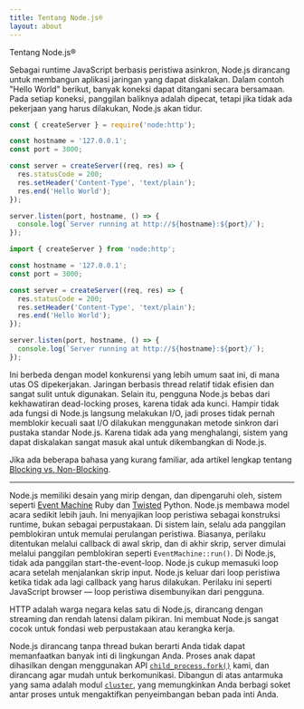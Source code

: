 ```yaml
---
title: Tentang Node.js®
layout: about
---
```


Tentang Node.js®

Sebagai runtime JavaScript berbasis peristiwa asinkron, Node.js dirancang untuk membangun
aplikasi jaringan yang dapat diskalakan. Dalam contoh "Hello World" berikut, banyak
koneksi dapat ditangani secara bersamaan. Pada setiap koneksi, panggilan baliknya adalah
dipecat, tetapi jika tidak ada pekerjaan yang harus dilakukan, Node.js akan tidur.

```cjs
const { createServer } = require('node:http');

const hostname = '127.0.0.1';
const port = 3000;

const server = createServer((req, res) => {
  res.statusCode = 200;
  res.setHeader('Content-Type', 'text/plain');
  res.end('Hello World');
});

server.listen(port, hostname, () => {
  console.log(`Server running at http://${hostname}:${port}/`);
});
```

```mjs
import { createServer } from 'node:http';

const hostname = '127.0.0.1';
const port = 3000;

const server = createServer((req, res) => {
  res.statusCode = 200;
  res.setHeader('Content-Type', 'text/plain');
  res.end('Hello World');
});

server.listen(port, hostname, () => {
  console.log(`Server running at http://${hostname}:${port}/`);
});
```

Ini berbeda dengan model konkurensi yang lebih umum saat ini, di mana utas OS
dipekerjakan. Jaringan berbasis thread relatif tidak efisien dan sangat
sulit untuk digunakan. Selain itu, pengguna Node.js bebas dari kekhawatiran
dead-locking proses, karena tidak ada kunci. Hampir tidak ada fungsi di
Node.js langsung melakukan I/O, jadi proses tidak pernah memblokir kecuali saat I/O dilakukan menggunakan
metode sinkron dari pustaka standar Node.js. Karena tidak ada yang menghalangi, sistem yang dapat diskalakan sangat
masuk akal untuk dikembangkan di Node.js.

Jika ada beberapa bahasa yang kurang familiar, ada artikel lengkap tentang
[Blocking vs. Non-Blocking](/learn/asynchronous-work/overview-of-blocking-vs-non-blocking).

---

Node.js memiliki desain yang mirip dengan, dan dipengaruhi oleh, sistem seperti [Event Machine](https://github.com/eventmachine/eventmachine) Ruby dan [Twisted](https://twisted.org/) Python. Node.js membawa model acara sedikit lebih jauh. Ini menyajikan loop peristiwa sebagai konstruksi runtime, bukan sebagai perpustakaan. Di sistem lain, selalu ada panggilan pemblokiran untuk memulai perulangan peristiwa.
Biasanya, perilaku ditentukan melalui callback di awal skrip, dan di akhir skrip, server dimulai melalui panggilan pemblokiran seperti `EventMachine::run()`. Di Node.js, tidak ada panggilan start-the-event-loop. Node.js cukup memasuki loop acara setelah menjalankan skrip input. Node.js keluar dari loop peristiwa ketika tidak ada lagi callback yang harus dilakukan. Perilaku ini seperti JavaScript browser — loop peristiwa disembunyikan dari pengguna.

HTTP adalah warga negara kelas satu di Node.js, dirancang dengan streaming dan rendah
latensi dalam pikiran. Ini membuat Node.js sangat cocok untuk fondasi web
perpustakaan atau kerangka kerja.

Node.js dirancang tanpa thread bukan berarti Anda tidak dapat memanfaatkan banyak inti di lingkungan Anda. Proses anak dapat dihasilkan dengan menggunakan API [`child_process.fork()`](https://nodejs.org/api/child_process.html) kami, dan dirancang agar mudah untuk berkomunikasi. Dibangun di atas antarmuka yang sama adalah modul [`cluster`](https://nodejs.org/api/cluster.html), yang memungkinkan Anda berbagi soket antar proses untuk mengaktifkan penyeimbangan beban pada inti Anda.
